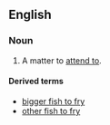 ==English==

===Noun===
{{en-noun|sg=[[fish]] [[to]] [[fry]]|-|fish to fry}}

# {{idiomatic}} A matter to [[attend to]].

====Derived terms====
* [[bigger fish to fry]]
* [[other fish to fry]]